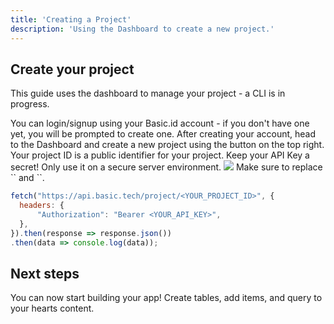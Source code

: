 ```yaml
---
title: 'Creating a Project'
description: 'Using the Dashboard to create a new project.'
---
```


## Create your project



<Info>This guide uses the dashboard to manage your project - a CLI is in progress.</Info>


<Steps>
    <Step title="Login to the Dashboard">
        You can login/signup using your Basic.id account - if you don't have one yet, you will be prompted to create one.
    </Step>
  <Step title="Create your project">
    After creating your account, head to the Dashboard and create a new project using the button on the top right.
  </Step>
  <Step title="Note your project ID, database URL, and API key (keep this a secret!)">
    Your project ID is a public identifier for your project.
    <Warning>
        Keep your API Key a secret! Only use it on a secure server environment.
    </Warning>
    <Frame>
      <img src="/images/quickstart_1.png" />
    </Frame>
  </Step>
  <Step title="You can test everything is working by making a sample fetch request to your database:">
    Make sure to replace `<YOUR_PROJECT_ID>` and `<YOUR_API_KEY>`. 
  
``` js GET Project Details
fetch("https://api.basic.tech/project/<YOUR_PROJECT_ID>", {
  headers: {
      "Authorization": "Bearer <YOUR_API_KEY>",
  },
}).then(response => response.json())
.then(data => console.log(data));
```

  </Step>
</Steps>



## Next steps
You can now start building your app! Create tables, add items, and query to your hearts content.
